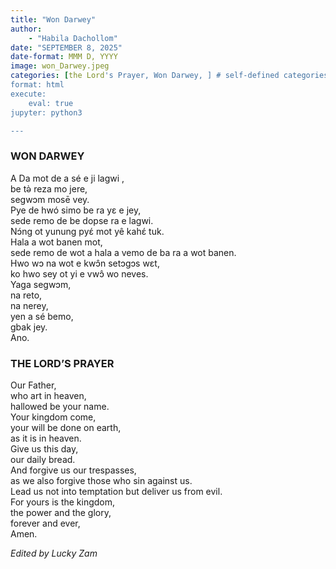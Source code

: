 ```yaml
---
title: "Won Darwey"
author: 
    - "Habila Dachollom"
date: "SEPTEMBER 8, 2025"
date-format: MMM D, YYYY
image: won_Darwey.jpeg
categories: [the Lord's Prayer, Won Darwey, ] # self-defined categories
format: html
execute:
    eval: true
jupyter: python3

---
```



:::: {.panel-tabset}

### WON DARWEY

A Da mot de a sé e ji lagwi ,<br>
be tǝ̀  reza mo jere,<br>
segwɔm mosē vey.<br>
Pye de hwó simo be ra yɛ e jey,<br>
sede remo de be dopse ra e lagwi.<br>
Nɔ́ng ot yunung pyɛ́ mot yê kahɛ́ tuk.<br>
Hala a wot banen mot,<br>
sede remo de wot a hala a vemo de ba ra a wot banen.<br>
Hwo wɔ na wot e kwɔ̂n setɔgɔs wɛt,<br>
ko hwo sey ot yi e vwɔ̂ wo neves.<br>
Yaga segwɔm,<br>
na reto,<br>
na nerey,<br>
yen a sé bemo,<br>
gbak jey.<br>
Ano.

### THE LORD'S PRAYER

Our Father,<br>
who art in heaven,<br>
hallowed be your name.<br>
Your kingdom come,<br>
your will be done on earth,<br>
as it is in heaven.<br>
Give us this day,<br>
our daily bread.<br>
And forgive us our trespasses,<br>
as we also forgive those who sin against us.<br>
Lead us not into temptation but deliver us from evil.<br>
For yours is the kingdom,<br>
the power and the glory,<br>
forever and ever,<br>
Amen.

::::

*Edited by Lucky Zam*